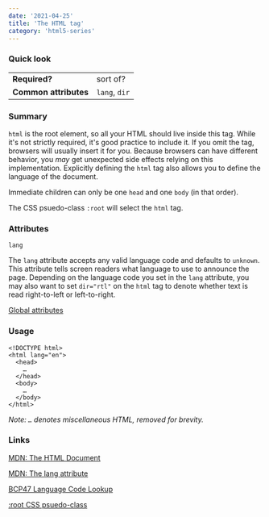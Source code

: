 ```yaml
---
date: '2021-04-25'
title: 'The HTML tag'
category: 'html5-series'
---
```


### Quick look

|                       |               |
| --------------------- | ------------- |
| **Required?**         | sort of?      |
| **Common attributes** | `lang`, `dir` |

### Summary

`html` is the root element, so all your HTML should live inside this tag.
While it's not strictly required, it's good practice to include it. If
you omit the tag, browsers will usually insert it for you. Because
browsers can have different behavior, you _may_ get unexpected side effects
relying on this implementation. Explicitly defining the `html` tag also
allows you to define the language of the document.

Immediate children can only be one `head` and one `body` (in that order).

The CSS psuedo-class `:root` will select the `html` tag.

### Attributes

`lang`

The `lang` attribute accepts any valid language code and defaults to `unknown`.
This attribute tells screen readers what language to use to announce the page.
Depending on the language code you set in the `lang` attribute, you may also want to
set `dir="rtl"` on the `html` tag to denote whether text is read right-to-left
or left-to-right.

[Global attributes](https://developer.mozilla.org/en-US/docs/Web/HTML/Global_attributes)

### Usage

```
<!DOCTYPE html>
<html lang="en">
  <head>
    …
  </head>
  <body>
    …
  </body>
</html>
```

_Note: `…` denotes miscellaneous HTML, removed for brevity._

### Links

[MDN: The HTML Document](https://developer.mozilla.org/en-US/docs/Web/HTML/Element/html)

[MDN: The lang attribute](https://developer.mozilla.org/en-US/docs/Web/HTML/Global_attributes/lang)

[BCP47 Language Code Lookup](https://r12a.github.io/app-subtags/)

[:root CSS psuedo-class](https://developer.mozilla.org/en-US/docs/Web/CSS/:root)
